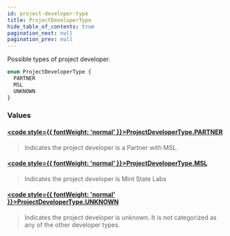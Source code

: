 ```yaml
---
id: project-developer-type
title: ProjectDeveloperType
hide_table_of_contents: true
pagination_next: null
pagination_prev: null
---
```








Possible types of project developer.

```graphql
enum ProjectDeveloperType {
  PARTNER
  MSL
  UNKNOWN
}
```


### Values

#### [<code style={{ fontWeight: 'normal' }}>ProjectDeveloperType.<b>PARTNER</b></code>](#) 
> Indicates the project developer is a Partner with MSL.
> 

#### [<code style={{ fontWeight: 'normal' }}>ProjectDeveloperType.<b>MSL</b></code>](#) 
> Indicates the project developer is Mint State Labs
> 

#### [<code style={{ fontWeight: 'normal' }}>ProjectDeveloperType.<b>UNKNOWN</b></code>](#) 
> Indicates the project developer is unknown. It is not categorized as any of the other developer types.
> 





